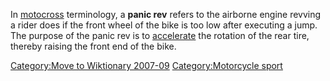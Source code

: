 [[Category:Move to Wiktionary 2007-09]]
In [[motocross]] terminology, a '''panic rev''' refers to the airborne engine revving a rider does if the front wheel of the bike is too low after executing a jump. The purpose of the panic rev is to [[accelerate]] the rotation of the rear tire, thereby raising the front end of the bike.

{{unreferenced|date=September 2007}} 
{{Importance|date=September 2007}}
[[Category:Motorcycle sport]]

{{motorsport-stub}}
